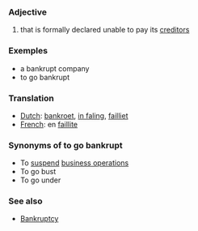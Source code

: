 === Adjective ===

#that is formally declared unable to pay its [[creditor]]s

===Exemples===
*a bankrupt company
*to go bankrupt

===Translation===
*[[Dutch]]: [[bankroet]], [[in faling]], [[failliet]]
*[[French]]: en [[faillite]]

===Synonyms of to go bankrupt===

*To [[suspend]] [[business operations]]
*To go bust 
*To go under


===See also===
*[[Bankruptcy]]